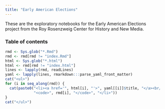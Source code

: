 ```yaml
---
title: "Early American Elections"
---
```


These are the exploratory notebooks for the Early American Elections project from the Roy Rosenzweig Center for History and New Media.

### Table of contents

```r
rmd <- Sys.glob("*.Rmd")
rmd <- rmd[rmd != "index.Rmd"]
html <- Sys.glob("*.html")
html <- rmd[rmd != "index.html"]
lines <- lapply(rmd, readLines)
yaml <- lapply(lines, rmarkdown:::parse_yaml_front_matter)
cat("<ul>")
for (i in seq_along(rmd)) {
  cat(paste0("<li><a href='", html[i], "'>", yaml[[i]]$title, "</a><br/>",
             "<code>", rmd[i], "</code>", "</li>"))
}
cat("</ul>")
```
